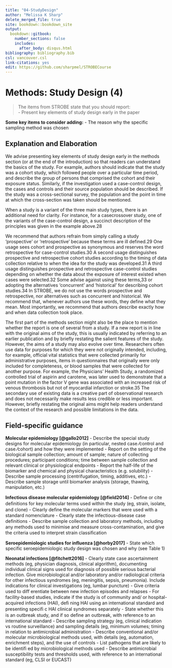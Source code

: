 ---
title: "04-StudyDesign"
author: "Melissa K Sharp"
delete_merged_file: true
site: bookdown::bookdown_site
output:
  bookdown::gitbook:
    number_sections: false 
    includes: 
      after_body: disqus.html
bibliography: bibliography.bib
csl: vancouver.csl
link-citations: yes
edit: https://github.com/sharpmel/STROBECourse
---

# Methods: Study Design (4)
> The items from STROBE state that you should report:   
- Present key elements of study design early in the paper

**Some key items to consider adding:**
- The reason why the specific sampling method was chosen
</br> 

## Explanation and Elaboration</br>
We advise presenting key elements of study design early in the methods section (or at the end of the introduction) so that readers can understand the basics of the study. For example, authors should indicate that the study was a cohort study, which followed people over a particular time period, and describe the group of persons that comprised the cohort and their exposure status. Similarly, if the investigation used a case-control design, the cases and controls and their source population should be described. If the study was a cross-sectional survey, the population and the point in time at which the cross-section was taken should be mentioned.</br> 

When a study is a variant of the three main study types, there is an additional need for clarity. For instance, for a casecrossover study, one of the variants of the case-control design, a succinct description of the principles was given in the example above.28</br>

We recommend that authors refrain from simply calling a study ‘prospective’ or ‘retrospective’ because these terms are ill defined.29 One usage sees cohort and prospective as synonymous and reserves the word retrospective for case-control studies.30 A second usage distinguishes prospective and retrospective cohort studies according to the timing of data collection relative to when the idea for the study was developed.31 A third usage distinguishes prospective and retrospective case-control studies depending on whether the data about the exposure of interest existed when cases were selected.32 Some advise against using these terms,33 or adopting the alternatives ‘concurrent’ and ‘historical’ for describing cohort studies.34 In STROBE, we do not use the words prospective and retrospective, nor alternatives such as concurrent and historical. We recommend that, whenever authors use these words, they define what they mean. Most importantly, we recommend that authors describe exactly how and when data collection took place.</br> 

The first part of the methods section might also be the place to mention whether the report is one of several from a study. If a new report is in line with the original aims of the study, this is usually indicated by referring to an earlier publication and by briefly restating the salient features of the study. However, the aims of a study may also evolve over time. Researchers often use data for purposes for which they were not originally intended, including, for example, official vital statistics that were collected primarily for administrative purposes, items in questionnaires that originally were only
included for completeness, or blood samples that were collected for another purpose. For example, the Physicians’ Health Study, a randomized controlled trial of aspirin and carotene, was later used to demonstrate that a point mutation in the factor V gene was associated with an increased risk of venous thrombosis but not of myocardial infarction or stroke.35 The secondary use of existing data is a creative part of observational research and does not necessarily make results less credible or less important. However, briefly restating the original aims might help readers understand the context of the research and possible limitations in the data.</br> 

<h2>Field-specific guidance</h2>
**Molecular epidemiology [@gallo2012]** 
- Describe the special study designs for molecular epidemiology (in particular, nested case ⁄control and case ⁄cohort) and how they were implemented
- Report on the setting of the biological sample collection; amount of sample; nature of collecting procedures; participant conditions; time between sample collection and relevant clinical or physiological endpoints
- Report the half-life of the biomarker and chemical and physical characteristics (e.g. solubility)
- Describe sample processing (centrifugation, timing, additives, etc.)
- Describe sample storage until biomarker analysis (storage, thawing, manipulation, etc.)

**Infectious disease molecular epidemiology [@field2014]**
- Deﬁne or cite deﬁnitions for key molecular terms used within the study (eg, strain, isolate, and clone)
- Clearly deﬁne the molecular markers that were used with a standard nomenclature
- Clearly state the infectious-disease case deﬁnitions
- Describe sample collection and laboratory methods, including any methods used to minimise and measure cross-contamination, and give the criteria used to interpret strain classiﬁcation

**Seroepidemiologic studies for influenza [@horby2017]**
- State which specific seroepidemiologic study design was chosen and why (see Table 1)

**Neonatal infections [@fitchett2016]**
- Clearly state case ascertainment methods (eg, physician diagnosis, clinical algorithm), documenting individual clinical signs used for diagnosis of possible serious bacterial infection. Give microbiological and/or laboratory and/or radiological criteria for other infectious syndromes (eg, meningitis, sepsis, pneumonia). Include indications for clinical investigations (eg, lumbar puncture)
- Give criteria used to diﬀ erentiate between new infection episodes and relapses
- For facility-based studies, indicate if the study is of community and/ or hospital-acquired infections (HAI), deﬁ ning HAI using an international standard and presenting speciﬁ c HAI clinical syndromes separately
- State whether this is an outbreak study, and if so deﬁne an outbreak, with reference to an international standard
- Describe sampling strategy (eg, clinical indication vs routine surveillance) and sampling details (eg, minimum volumes; timing in relation to antimicrobial administration
- Describe conventional and/or molecular microbiological methods used, with details (eg, automation, enrichment steps), and the use of controls
- List pathogens that are likely to be identiﬁ ed by microbiological methods used
- Describe antimicrobial susceptibility tests and thresholds used, with reference to an international standard (eg, CLSI or EUCAST)